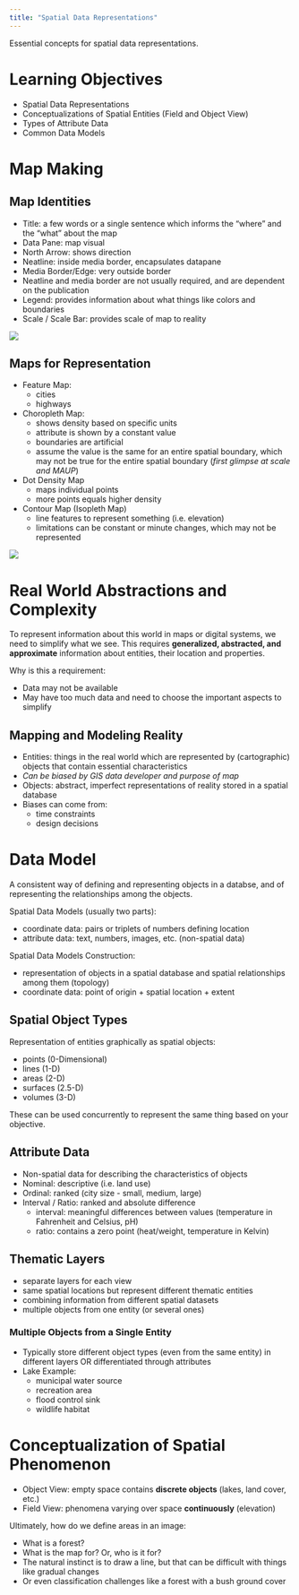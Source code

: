 ```yaml
---
title: "Spatial Data Representations"
---
```


Essential concepts for spatial data representations.

# Learning Objectives

- Spatial Data Representations
- Conceptualizations of Spatial Entities (Field and Object View)
- Types of Attribute Data
- Common Data Models

# Map Making

## Map Identities

- Title: a few words or a single sentence which informs the "where" and the "what" about the map
- Data Pane: map visual
- North Arrow: shows direction
- Neatline: inside media border, encapsulates datapane
- Media Border/Edge: very outside border
- Neatline and media border are not usually required, and are dependent on the publication
- Legend: provides information about what things like colors and boundaries
- Scale / Scale Bar: provides scale of map to reality

![](images/map_making_1.png)

## Maps for Representation

- Feature Map:
  - cities
  - highways
- Choropleth Map:
  - shows density based on specific units
  - attribute is shown by a constant value
  - boundaries are artificial
  - assume the value is the same for an entire spatial boundary, which may not be true for the entire spatial boundary (*first glimpse at scale and MAUP*)
- Dot Density Map
  - maps individual points
  - more points equals higher density
- Contour Map (Isopleth Map)
  - line features to represent something (i.e. elevation)
  - limitations can be constant or minute changes, which may not be represented

![](images/representation_maps_1.png)

# Real World Abstractions and Complexity

To represent information about this world in maps or digital systems, we need to simplify what we see. This requires **generalized, abstracted, and approximate** information about entities, their location and properties.

Why is this a requirement:

- Data may not be available
- May have too much data and need to choose the important aspects to simplify

## Mapping and Modeling Reality

- Entities: things in the real world which are represented by (cartographic) objects that contain essential characteristics
- *Can be biased by GIS data developer and purpose of map*
- Objects: abstract, imperfect representations of reality stored in a spatial database
- Biases can come from:
  - time constraints
  - design decisions
  
# Data Model

A consistent way of defining and representing objects in a databse, and of representing the relationships among the objects.

Spatial Data Models (usually two parts):

- coordinate data: pairs or triplets of numbers defining location
- attribute data: text, numbers, images, etc. (non-spatial data)

Spatial Data Models Construction:

- representation of objects in a spatial database and spatial relationships among them (topology)
- coordinate data: point of origin + spatial location + extent

## Spatial Object Types

Representation of entities graphically as spatial objects:

- points (0-Dimensional)
- lines (1-D)
- areas (2-D)
- surfaces (2.5-D)
- volumes (3-D)

These can be used concurrently to represent the same thing based on your objective.

## Attribute Data

- Non-spatial data for describing the characteristics of objects
- Nominal: descriptive (i.e. land use)
- Ordinal: ranked (city size - small, medium, large)
- Interval / Ratio: ranked and absolute difference
  - interval: meaningful differences between values (temperature in Fahrenheit and Celsius, pH)
  - ratio: contains a zero point (heat/weight, temperature in Kelvin)
  
## Thematic Layers

- separate layers for each view
- same spatial locations but represent different thematic entities
- combining information from different spatial datasets
- multiple objects from one entity (or several ones)

### Multiple Objects from a Single Entity

- Typically store different object types (even from the same entity) in different layers OR differentiated through attributes
- Lake Example:
  - municipal water source
  - recreation area
  - flood control sink
  - wildlife habitat

# Conceptualization of Spatial Phenomenon

- Object View: empty space contains **discrete objects** (lakes, land cover, etc.)
- Field View: phenomena varying over space **continuously** (elevation)

Ultimately, how do we define areas in an image:
  
- What is a forest?
- What is the map for? Or, who is it for?
- The natural instinct is to draw a line, but that can be difficult with things like gradual changes
- Or even classification challenges like a forest with a bush ground cover
